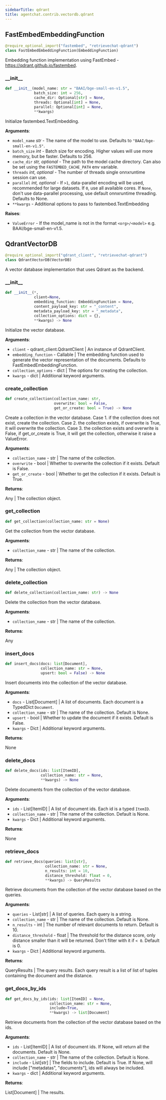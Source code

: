 ```yaml
---
sidebarTitle: qdrant
title: agentchat.contrib.vectordb.qdrant
---
```


## FastEmbedEmbeddingFunction

```python
@require_optional_import("fastembed", "retrievechat-qdrant")
class FastEmbedEmbeddingFunction(EmbeddingFunction)
```

Embedding function implementation using FastEmbed - https://qdrant.github.io/fastembed.

### \_\_init\_\_

```python
def __init__(model_name: str = "BAAI/bge-small-en-v1.5",
             batch_size: int = 256,
             cache_dir: Optional[str] = None,
             threads: Optional[int] = None,
             parallel: Optional[int] = None,
             **kwargs)
```

Initialize fastembed.TextEmbedding.

**Arguments**:

- `model_name` _str_ - The name of the model to use. Defaults to `"BAAI/bge-small-en-v1.5"`.
- `batch_size` _int_ - Batch size for encoding. Higher values will use more memory, but be faster.                                        Defaults to 256.
- `cache_dir` _str, optional_ - The path to the model cache directory.                                       Can also be set using the `FASTEMBED_CACHE_PATH` env variable.
- `threads` _int, optional_ - The number of threads single onnxruntime session can use.
- `parallel` _int, optional_ - If `>1`, data-parallel encoding will be used, recommended for large datasets.                                      If `0`, use all available cores.                                      If `None`, don't use data-parallel processing, use default onnxruntime threading.                                      Defaults to None.
- `**kwargs` - Additional options to pass to fastembed.TextEmbedding

**Raises**:

- `ValueError` - If the model_name is not in the format `<org>/<model>` e.g. BAAI/bge-small-en-v1.5.

## QdrantVectorDB

```python
@require_optional_import("qdrant_client", "retrievechat-qdrant")
class QdrantVectorDB(VectorDB)
```

A vector database implementation that uses Qdrant as the backend.

### \_\_init\_\_

```python
def __init__(*,
             client=None,
             embedding_function: EmbeddingFunction = None,
             content_payload_key: str = "_content",
             metadata_payload_key: str = "_metadata",
             collection_options: dict = {},
             **kwargs) -> None
```

Initialize the vector database.

**Arguments**:

- `client` - qdrant_client.QdrantClient | An instance of QdrantClient.
- `embedding_function` - Callable | The embedding function used to generate the vector representation
  of the documents. Defaults to FastEmbedEmbeddingFunction.
- `collection_options` - dict | The options for creating the collection.
- `kwargs` - dict | Additional keyword arguments.

### create\_collection

```python
def create_collection(collection_name: str,
                      overwrite: bool = False,
                      get_or_create: bool = True) -> None
```

Create a collection in the vector database.
Case 1. if the collection does not exist, create the collection.
Case 2. the collection exists, if overwrite is True, it will overwrite the collection.
Case 3. the collection exists and overwrite is False, if get_or_create is True, it will get the collection,
otherwise it raise a ValueError.

**Arguments**:

- `collection_name` - str | The name of the collection.
- `overwrite` - bool | Whether to overwrite the collection if it exists. Default is False.
- `get_or_create` - bool | Whether to get the collection if it exists. Default is True.
  

**Returns**:

  Any | The collection object.

### get\_collection

```python
def get_collection(collection_name: str = None)
```

Get the collection from the vector database.

**Arguments**:

- `collection_name` - str | The name of the collection.
  

**Returns**:

  Any | The collection object.

### delete\_collection

```python
def delete_collection(collection_name: str) -> None
```

Delete the collection from the vector database.

**Arguments**:

- `collection_name` - str | The name of the collection.
  

**Returns**:

  Any

### insert\_docs

```python
def insert_docs(docs: list[Document],
                collection_name: str = None,
                upsert: bool = False) -> None
```

Insert documents into the collection of the vector database.

**Arguments**:

- `docs` - List[Document] | A list of documents. Each document is a TypedDict `Document`.
- `collection_name` - str | The name of the collection. Default is None.
- `upsert` - bool | Whether to update the document if it exists. Default is False.
- `kwargs` - Dict | Additional keyword arguments.
  

**Returns**:

  None

### delete\_docs

```python
def delete_docs(ids: list[ItemID],
                collection_name: str = None,
                **kwargs) -> None
```

Delete documents from the collection of the vector database.

**Arguments**:

- `ids` - List[ItemID] | A list of document ids. Each id is a typed `ItemID`.
- `collection_name` - str | The name of the collection. Default is None.
- `kwargs` - Dict | Additional keyword arguments.
  

**Returns**:

  None

### retrieve\_docs

```python
def retrieve_docs(queries: list[str],
                  collection_name: str = None,
                  n_results: int = 10,
                  distance_threshold: float = 0,
                  **kwargs) -> QueryResults
```

Retrieve documents from the collection of the vector database based on the queries.

**Arguments**:

- `queries` - List[str] | A list of queries. Each query is a string.
- `collection_name` - str | The name of the collection. Default is None.
- `n_results` - int | The number of relevant documents to return. Default is 10.
- `distance_threshold` - float | The threshold for the distance score, only distance smaller than it will be
  returned. Don't filter with it if `< 0`. Default is 0.
- `kwargs` - Dict | Additional keyword arguments.
  

**Returns**:

  QueryResults | The query results. Each query result is a list of list of tuples containing the document and
  the distance.

### get\_docs\_by\_ids

```python
def get_docs_by_ids(ids: list[ItemID] = None,
                    collection_name: str = None,
                    include=True,
                    **kwargs) -> list[Document]
```

Retrieve documents from the collection of the vector database based on the ids.

**Arguments**:

- `ids` - List[ItemID] | A list of document ids. If None, will return all the documents. Default is None.
- `collection_name` - str | The name of the collection. Default is None.
- `include` - List[str] | The fields to include. Default is True.
  If None, will include ["metadatas", "documents"], ids will always be included.
- `kwargs` - dict | Additional keyword arguments.
  

**Returns**:

  List[Document] | The results.

